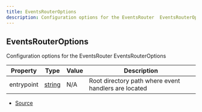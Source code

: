 ```yaml
---
title: EventsRouterOptions
description: Configuration options for the EventsRouter  EventsRouterOptions
---
```


## EventsRouterOptions

Configuration options for the EventsRouter
 EventsRouterOptions

| Property | Type | Value | Description |
| ----------- | ----------- | ----------- | ----------- |
| entrypoint | [string](https://developer.mozilla.org/en-US/docs/Web/JavaScript/Reference/Global_Objects/String) | N/A | Root directory path where event handlers are located |


- [Source](https://github.com/underctrl-io/commandkit/blob/f8cc07d11d2ae5ed7f529adff1649936223e27b2/packages/commandkit/src/app/router/EventsRouter.ts#L9)